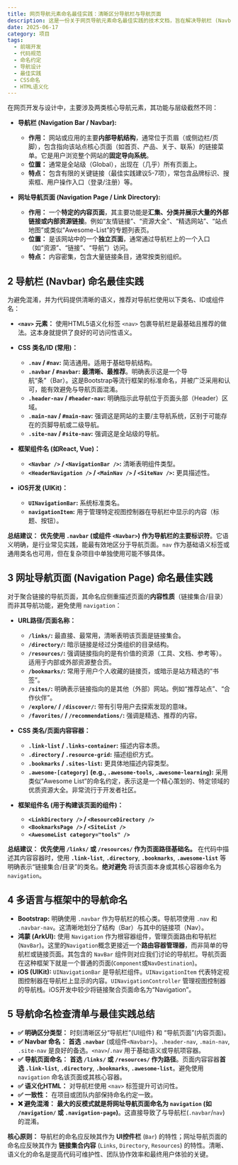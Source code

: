 ```yaml
---
title: 网页导航元素命名最佳实践：清晰区分导航栏与导航页面
description: 这是一份关于网页导航元素命名最佳实践的技术文档，旨在解决导航栏 (Navbar) 与网址导航页面 (Navigation Page) 因命名混淆（特别是都使用 `navigation`）带来的问题。
date: 2025-06-17
category: 项目
tags:
  - 前端开发
  - 代码规范
  - 命名约定
  - 导航设计
  - 最佳实践
  - CSS命名
  - HTML语义化
---
```


在网页开发与设计中，主要涉及两类核心导航元素，其功能与层级截然不同：

- **导航栏 (Navigation Bar / Navbar):**

  - **作用：** 网站或应用的主要**内部导航结构**，通常位于页眉（或侧边栏/页脚），包含指向该站点核心页面（如首页、产品、关于、联系）的链接菜单。它是用户浏览整个网站的**固定导向系统**。
  - **位置：** 通常是全站级（Global），出现在（几乎）所有页面上。
  - **特点：** 包含有限的关键链接（最佳实践建议5-7项），常包含品牌标识、搜索框、用户操作入口（登录/注册）等。

- **网址导航页面 (Navigation Page / Link Directory):**
  - **作用：** 一个**特定的内容页面**，其主要功能是**汇集、分类并展示大量的外部链接或内部资源链接**。例如“友情链接”、“资源大全”、“精选网站”、“站点地图”或类似“Awesome-List”的专题列表页。
  - **位置：** 是该网站中的一个**独立页面**，通常通过导航栏上的一个入口（如“资源”、“链接”、“导航”）访问。
  - **特点：** 内容密集，包含大量链接条目，通常按类别组织。

## 2 导航栏 (Navbar) 命名最佳实践

为避免混淆，并为代码提供清晰的语义，推荐对导航栏使用以下类名、ID或组件名：

- **`<nav>` 元素：** 使用HTML5语义化标签 `<nav>` 包裹导航栏是最基础且推荐的做法。这本身就提供了良好的可访问性语义。
- **CSS 类名/ID (常用)：**

  - **`.nav` / `#nav`:** 简洁通用。适用于基础导航结构。
  - **`.navbar` / `#navbar`:** **最清晰、最推荐**。明确表示这是一个导航“条”（Bar）。这是Bootstrap等流行框架的标准命名，并被广泛采用和认可，能有效避免与导航页面混淆。
  - **`.header-nav` / `#header-nav`:** 明确指示此导航位于页面头部（Header）区域。
  - **`.main-nav` / `#main-nav`:** 强调这是网站的主要/主导航系统，区别于可能存在的页脚导航或二级导航。
  - **`.site-nav` / `#site-nav`:** 强调这是全站级的导航。

- **框架组件名 (如React, Vue)：**

  - **`<Navbar />` / `<NavigationBar />`:** 清晰表明组件类型。
  - **`<HeaderNavigation />` / `<MainNav />` / `<SiteNav />`:** 更具描述性。

- **iOS开发 (UIKit)：**
  - **`UINavigationBar`:** 系统标准类名。
  - **`navigationItem`:** 用于管理特定视图控制器在导航栏中显示的内容（标题、按钮）。

**总结建议：** **优先使用 `.navbar` (或组件 `<Navbar>`) 作为导航栏的主要标识符**。它语义明确，是行业常见实践，能最有效地区分于导航页面。`nav` 作为基础语义标签或通用类名也可用，但在复杂项目中单独使用可能不够具体。

## 3 网址导航页面 (Navigation Page) 命名最佳实践

对于聚合链接的导航页面，其命名应侧重描述页面的**内容性质**（链接集合/目录）而非其导航功能，避免使用 `navigation`：

- **URL路径/页面名称：**

  - **`/links/`:** 最直接、最常用，清晰表明该页面是链接集合。
  - **`/directory/`:** 暗示链接是经过分类组织的目录结构。
  - **`/resources/`:** 强调链接指向的是有价值的资源（工具、文档、参考等）。适用于内部或外部资源整合页。
  - **`/bookmarks/`:** 常用于用户个人收藏的链接页，或暗示是站方精选的“书签”。
  - **`/sites/`:** 明确表示链接指向的是其他（外部）网站。例如“推荐站点”、“合作伙伴”。
  - **`/explore/` / `/discover/`:** 带有引导用户去探索发现的意味。
  - **`/favorites/` / `/recommendations/`:** 强调是精选、推荐的内容。

- **CSS 类名/页面内容容器：**

  - **`.link-list` / `.links-container`:** 描述内容本质。
  - **`.directory` / `.resource-grid`:** 描述组织方式。
  - **`.bookmarks` / `.sites-list`:** 更具体地描述内容类型。
  - **`.awesome-[category]` (e.g., `.awesome-tools`, `.awesome-learning`):** 采用类似“Awesome List”的命名约定，表示这是一个精心策划的、特定领域的优质资源大全。非常流行于开发者社区。

- **框架组件名 (用于构建该页面的组件)：**
  - **`<LinkDirectory />` / `<ResourceDirectory />`**
  - **`<BookmarksPage />` / `<SiteList />`**
  - **`<AwesomeList category="tools" />`**

**总结建议：** **优先使用 `/links/` 或 `/resources/` 作为页面路径基础名。** 在代码中描述其内容容器时，使用 **`.link-list`**, **`.directory`**, **`.bookmarks`**, **`.awesome-list`** 等明确表示“链接集合/目录”的类名。**绝对避免** 将该页面本身或其核心容器命名为 `navigation`。

## 4 多语言与框架中的导航命名

- **Bootstrap:** 明确使用 `.navbar` 作为导航栏的核心类。导航项使用 `.nav` 和 `.navbar-nav`。这清晰地划分了结构（Bar）与其中的链接项（Nav）。
- **鸿蒙 (ArkUI):** 使用 `Navigation` 作为根容器组件，管理页面路由和导航栏(`NavBar`)。这里的`Navigation`概念更接近一个**路由容器管理器**，而非简单的导航栏或链接页面。其包含的 `NavBar` 组件则对应我们讨论的导航栏。导航页面在这种框架下就是一个普通的页面(`Component`或`NavDestination`)。
- **iOS (UIKit):** `UINavigationBar` 是导航栏组件。`UINavigationItem` 代表特定视图控制器在导航栏上显示的内容。`UINavigationController` 管理视图控制器的导航栈。iOS开发中较少将链接聚合页面命名为“Navigation”。

## 5 导航命名检查清单与最佳实践总结

- **✅ 明确区分类型：** 时刻清晰区分“导航栏”(UI组件) 和 “导航页面”(内容页面)。
- **✅ Navbar 命名：** **首选 `.navbar`** (或组件`<Navbar>`)。`.header-nav`, `.main-nav`, `.site-nav` 是良好的备选。`<nav>`/`.nav` 用于基础语义或导航项容器。
- **✅ 导航页面命名：** **首选 `/links/` 或 `/resources/` 作为路径**。页面内容容器**首选 `.link-list`**, **`.directory`**, **`.bookmarks`**, **`.awesome-list`**。避免使用 `navigation` 命名该页面或其核心容器。
- **✅ 语义化HTML：** 对导航栏使用 `<nav>` 标签提升可访问性。
- **✅ 一致性：** 在项目或团队内部保持命名约定一致。
- **❌ 避免混淆：** **最大的反模式就是将网址导航页面命名为 `navigation` (如 `/navigation/` 或 `.navigation-page`)**。这直接导致了与导航栏(`.navbar`/`nav`)的混淆。

**核心原则：** 导航栏的命名应反映其作为 **UI控件栏** (`Bar`) 的特性；网址导航页面的命名应反映其作为 **链接集合内容** (`Links`, `Directory`, `Resources`) 的特性。清晰、语义化的命名是提高代码可维护性、团队协作效率和最终用户体验的关键。
